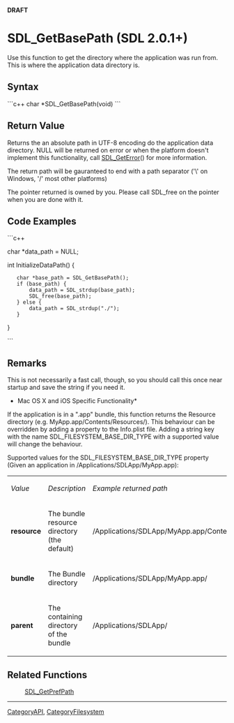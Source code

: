 <!-- pragma section-numbers off -->
<!-- pragma camelcase off -->
'''DRAFT'''

= SDL_GetBasePath (SDL 2.0.1+) =
Use this function to get the directory where the application was run from.  This is where the application data directory is.


== Syntax ==
```c++
char *SDL_GetBasePath(void)
```

== Return Value ==
Returns the an absolute path in UTF-8 encoding do the application data directory. NULL will be returned on error or when the platform doesn't implement this functionality, call [[SDL_GetError]]() for more information.

The return path will be gauranteed to end with a path separator ('\' on Windows, '/' most other platforms)

The pointer returned is owned by you. Please call SDL_free on the pointer when you are done with it. 

== Code Examples ==
```c++

char *data_path = NULL;

int InitializeDataPath() {
    char *base_path = SDL_GetBasePath();
    if (base_path) {
        data_path = SDL_strdup(base_path);
        SDL_free(base_path);
    } else {
        data_path = SDL_strdup("./");
    }
}

```


== Remarks ==

This is not necessarily a fast call, though, so you should call this once near startup and save the string if you need it.

*Mac OS X and iOS Specific Functionality*
If the application is in a ".app" bundle, this function returns the Resource directory (e.g. MyApp.app/Contents/Resources/). This behaviour can be overridden by adding a property to the Info.plist file. Adding a string key with the name SDL_FILESYSTEM_BASE_DIR_TYPE with a supported value will change the behaviour. 

Supported values for the SDL_FILESYSTEM_BASE_DIR_TYPE property (Given an application in /Applications/SDLApp/MyApp.app):

{|
|''Value''
|''Description''
|''Example returned path''
|-
|'''resource'''
|The bundle resource directory (the default)
|/Applications/SDLApp/MyApp.app/Contents/Resources
|-
|'''bundle'''
|The Bundle directory
|/Applications/SDLApp/MyApp.app/
|-
|'''parent'''
|The containing directory of the bundle
|/Applications/SDLApp/
|}

== Related Functions ==
:[[SDL_GetPrefPath]]

----
[[CategoryAPI]], [[CategoryFilesystem]]
